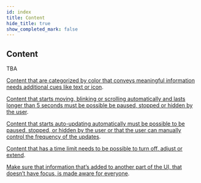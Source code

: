 ```yaml
---
id: index
title: Content
hide_title: true
show_completed_mark: false
---
```



<Card icon="📖">

## Content

TBA

</Card>


<CategoryItem id="categorized-by-color">

[Content that are categorized by color that conveys meaningful information needs additional cues like text or icon](categorized-by-color).

</CategoryItem>


<CategoryItem id="moving-content">

[Content that starts moving, blinking or scrolling automatically and lasts longer than 5 seconds must be possible be paused, stopped or hidden by the user](moving-content).

</CategoryItem>


<CategoryItem id="auto-updating-content">

[Content that starts auto-updating automatically must be possible to be paused, stopped, or hidden by the user or that the user can manually control the frequency of the updates](auto-updating-content).

</CategoryItem>


<CategoryItem id="content-time-limit">

[Content that has a time limit needs to be possible to turn off, adjust or extend](content-time-limit).

</CategoryItem>


<CategoryItem id="aware-everyone">

[Make sure that information that’s added to another part of the UI, that doesn’t have focus, is made aware for everyone](aware-everyone).

</CategoryItem>